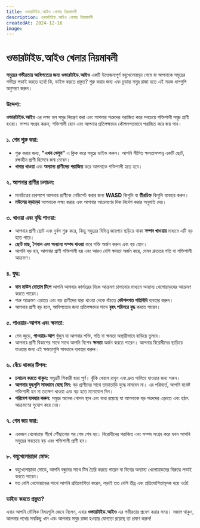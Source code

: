 ```yaml
---
title: ওভারটাইড.আইও খেলার নিয়মাবলী
description: ওভারটাইড.আইও খেলার নিয়মাবলী
createdAt: 2024-12-16
image:
---
```


# ওভারটাইড.আইও খেলার নিয়মাবলী



**সমুদ্রের গভীরতায় আধিপত্যের জন্য** **ওভারটাইড.আইও** একটি উত্তেজনাপূর্ণ বহুখেলোয়াড়া গেমে যা আপনাকে সমুদ্রের গভীরে লড়াই করতে হবে! কি, ডাইভ করতে প্রস্তুত? শুরু করার জন্য এবং চূড়ান্ত সমুদ্র রাজা হতে এই সহজ ধাপগুলি অনুসরণ করুন।

### **উদ্দেশ্য:**
**ওভারটাইড.আইও** এর লক্ষ্য হল সমুদ্র নিয়ন্ত্রণ করা এবং আপনার শত্রুদের পরাজিত করে সবচেয়ে শক্তিশালী সমুদ্র প্রাণী হওয়া। সম্পদ সংগ্রহ করুন, শক্তিশালী হোন এবং আপনার প্রতিপক্ষদের কৌশলগতভাবে পরাজিত করে জয় পান।

### **১. গেম শুরু করা:**
- শুরু করার জন্য, **"এখন খেলুন"** এ ক্লিক করে সমুদ্রে ডাইভ করুন। আপনি সীমিত ক্ষমতাসম্পন্ন একটি ছোট, রক্ষাহীন প্রাণী হিসেবে জন্ম নেবেন।
- **খাবার খাওয়া** এবং **অন্যান্য প্রাণীদের পরাজিত** করে আপনাকে শক্তিশালী হতে হবে।

### **২. আপনার প্রাণীর চলাচল:**
- মানচিত্রের চারপাশে আপনার প্রাণীকে নেভিগেট করার জন্য **WASD** কিগুলি বা **তীরচিহ্ন** কিগুলি ব্যবহার করুন।
- **মউসের নড়াচড়া** আপনাকে লক্ষ্য করার এবং আপনার আক্রমণের দিক নির্দেশ করার অনুমতি দেয়।

### **৩. খাওয়া এবং বৃদ্ধি পাওয়া:**
- আপনার প্রাণী ছোট এবং দুর্বল শুরু করে, কিন্তু সমুদ্রের বিভিন্ন জায়গায় ছড়িয়ে থাকা **সম্পদ খাওয়ার** মাধ্যমে এটি বড় হতে পারে।
- **ছোট মাছ, শৈবাল এবং অন্যান্য সম্পদ খাওয়া** করে শক্তি অর্জন করুন এবং বড় হোন।
- আপনি বড় হন, আপনার প্রাণী শক্তিশালী হয় এবং আরও বেশি ক্ষমতা অর্জন করে, যেমন দ্রুততর গতি বা শক্তিশালী আক্রমণ।

### **৪. যুদ্ধ:**
- **বাম মাউস বোতাম টিপে** আপনি আপনার কার্সারের দিকে আক্রমণ চালানোর মাধ্যমে অন্যান্য খেলোয়াড়দের আক্রমণ করতে পারেন।
- শত্রু আক্রমণ এড়াতে এবং বড় প্রাণীদের দ্বারা খাওয়া থেকে বাঁচতে **কৌশলগত গতিবিধি** ব্যবহার করুন।
- আপনার প্রাণী বড় হলে, আধিপত্যের জন্য প্রতিপক্ষদের সাথে **বৃহৎ পরিসরে যুদ্ধ** করতে পারেন।

### **৫. পাওয়ার-আপস এবং ক্ষমতা:**
- গেম জুড়ে, **পাওয়ার-আপ** খুঁজুন যা আপনার শক্তি, গতি বা ক্ষমতা অস্থায়ীভাবে বাড়িয়ে তুলবে।
- আপনার প্রাণী বিকাশের সাথে সাথে আপনি বিশেষ **ক্ষমতা** অর্জন করতে পারেন। আপনার বিরোধীদের ছাড়িয়ে যাওয়ার জন্য এই ক্ষমতাগুলি সাবধানে ব্যবহার করুন।

### **৬. বেঁচে থাকার টিপস:**
- **চলাচল করতে থাকুন:** সমুদ্রটি শিকারী দ্বারা পূর্ণ। ঝুঁকি খেয়াল রাখুন এবং দ্রুত পালিয়ে যাওয়ার জন্য সরুন।
- **আপনার যুদ্ধগুলি সাবধানে বেছে নিন:** বড় প্রাণীদের সাথে তাড়াতাড়ি যুদ্ধে নামবেন না। এর পরিবর্তে, আপনি যথেষ্ট শক্তিশালী হন না ততক্ষণ খাওয়া এবং বড় হতে মনোযোগ দিন।
- **পরিবেশ ব্যবহার করুন:** সমুদ্রে অনেক গোপন স্থান এবং বাধা রয়েছে যা আপনাকে বড় শত্রুদের এড়াতে এবং হঠাৎ আক্রমণের সুযোগ করে দেয়।

### **৭. গেম জয় করা:**
- একজন খেলোয়াড় শীর্ষে পৌঁছানোর পর গেম শেষ হয়। বিরোধীদের পরাজিত এবং সম্পদ সংগ্রহ করে যখন আপনি সমুদ্রের সবচেয়ে বড় এবং শক্তিশালী প্রাণী হন।

### **৮. বহুখেলোয়াড়া মোড:**
- বহুখেলোয়াড়া মোডে, আপনি বন্ধুদের সাথে টিম তৈরি করতে পারেন বা বিশ্বের অন্যান্য খেলোয়াড়দের বিরুদ্ধে লড়াই করতে পারেন।
- যত বেশি খেলোয়াড়ের সাথে আপনি প্রতিযোগিতা করেন, লড়াই তত বেশি তীব্র এবং প্রতিযোগিতামূলক হয়ে ওঠে!

### **ডাইভ করতে প্রস্তুত?**
এবার আপনি মৌলিক বিষয়গুলি জেনে নিলেন, এবার **ওভারটাইড.আইও** এর গভীরতায় প্রবেশ করার সময়। সজাগ থাকুন, আপনার পথের সবকিছু খান এবং আপনার সমুদ্র রাজা হওয়ার যোগ্যতা রয়েছে তা প্রমাণ করুন!